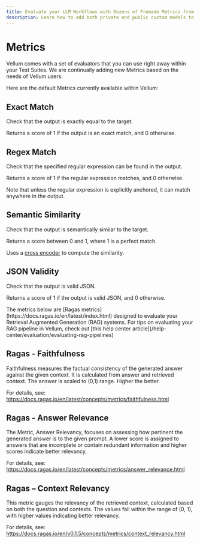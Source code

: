 ```yaml
---
title: Evaluate your LLM Workflows with Dozens of Premade Metrics from Vellum
description: Learn how to add both private and public custom models to your Vellum workspace for enhanced functionality and domain-specific advantages.
---
```

# Metrics

Vellum comes with a set of evaluators that you can use right away within your Test Suites. We are continually adding new Metrics based on the needs of Vellum users.

Here are the default Metrics currently available within Vellum:

## Exact Match

Check that the output is exactly equal to the target.

Returns a score of 1 if the output is an exact match, and 0 otherwise.

## Regex Match

Check that the specified regular expression can be found in the output.

Returns a score of 1 if the regular expression matches, and 0 otherwise.

Note that unless the regular expression is explicitly anchored, it can match anywhere in the output.

## Semantic Similarity

Check that the output is semantically similar to the target.

Returns a score between 0 and 1, where 1 is a perfect match.

Uses a [cross encoder](https://huggingface.co/cross-encoder/stsb-roberta-large) to compute the similarity.

## JSON Validity

Check that the output is valid JSON.

Returns a score of 1 if the output is valid JSON, and 0 otherwise.

<Callout intent="info">
  The metrics below are [Ragas
  metrics](https://docs.ragas.io/en/latest/index.html) designed to evaluate your
  Retrieval Augmented Generation (RAG) systems. For tips on evaluating your RAG
  pipeline in Vellum, check out [this help center
  article](/help-center/evaluation/evaluating-rag-pipelines)
</Callout>

## Ragas - Faithfulness

Faithfulness measures the factual consistency of the generated answer against the given context. It is calculated from answer and retrieved context. The answer is scaled to (0,1) range. Higher the better.

For details, see: https://docs.ragas.io/en/latest/concepts/metrics/faithfulness.html

## Ragas - Answer Relevance

The Metric, Answer Relevancy, focuses on assessing how pertinent the generated answer is to the given prompt. A lower score is assigned to answers that are incomplete or contain redundant information and higher scores indicate better relevancy.

For details, see: https://docs.ragas.io/en/latest/concepts/metrics/answer_relevance.html

## Ragas – Context Relevancy

This metric gauges the relevancy of the retrieved context, calculated based on both the question and contexts. The values fall within the range of (0, 1), with higher values indicating better relevancy.

For details, see: https://docs.ragas.io/en/v0.1.5/concepts/metrics/context_relevancy.html

